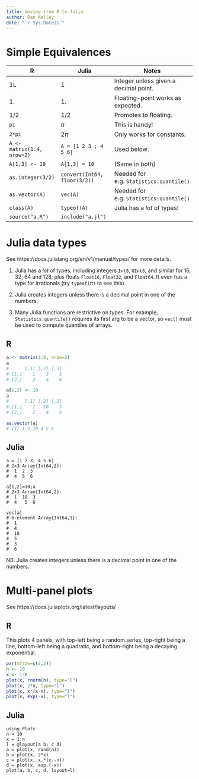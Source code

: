 ```yaml
---
title: moving from R to Julia
author: Dan Kelley
date: "`r Sys.Date()`"
---
```


# Simple Equivalences

| R                          | Julia                         | Notes                                   |
|----------------------------|-------------------------------|-----------------------------------------|
| 1L                         |  1                            | Integer unless given a decimal point.   |
| 1.                         |  1.                           | Floating-point works as expected.       |
| 1/2                        |  1/2                          | Promotes to floating.                   |
| `pi`                       |  $\pi$                        | This is handy!                          |
| `2*pi`                     |  $2\pi$                       | Only works for constants.               |
| `A <- matrix(1:4, nrow=2)` |  `A = [1 2 3 ; 4 5 6]`        | Used below.                             |
| `A[1,3] <- 10`             |  `A[1,3] = 10`                | (Same in both)                          |
| `as.integer(3/2)`          |  `convert(Int64, floor(3/2))` | Needed for e.g. `Statistics:quantile()` |
| `as.vector(A)`             |  `vec(A)`                     | Needed for e.g. `Statistics:quantile()` |
| `class(A)`                 |  `typeof(A)`                  | Julia has a *lot* of types!             |
| `source("a.R")`            |  `include("a.jl")`            |                                         |



# Julia data types

See https://docs.julialang.org/en/v1/manual/types/ for more details.

1. Julia has a *lot* of types, including integers `Int8`, `UInt8`, and similar
for 16, 32, 64 and 128, plus floats `Float16`, `Float32`, and `Float64`.  It even
has a type for irrationals (try `typeof(`$\pi$`)` to see this).

2. Julia creates integers unless there is a decimal point in one of the
numbers.

3. Many Julia functions are restrictive on types.  For example,
`Statistics:quantile()` requires its first arg to be a vector, so `vec()` must
be used to compute quantiles of arrays.

## R

```r
a <- matrix(1:6, nrow=2)
a
#      [,1] [,2] [,3]
# [1,]    1    3    5
# [2,]    2    4    6

a[1,2] <- 10
a
#      [,1] [,2] [,3]
# [1,]    1   10    5
# [2,]    2    4    6

as.vector(a)
# [1] 1 2 10 4 5 6
```

## Julia
```
a = [1 2 3; 4 5 6]
# 2×3 Array{Int64,2}:
#  1  2  3
#  4  5  6

a[1,2]=10;a
# 2×3 Array{Int64,2}:
#  1  10  3
#  4   5  6

vec(a)
# 6-element Array{Int64,1}:
#  1
#  4
#  10
#  5
#  3
#  6
```

NB. Julia creates integers unless there is a decimal point in one of the
numbers.

# Multi-panel plots

See https://docs.juliaplots.org/latest/layouts/

## R

This plots 4 panels, with top-left being a random series, top-right being a
line, bottom-left being a quadratic, and bottom-right being a decaying
exponential.

```R
par(mfrow=c(2,2))
n <- 10
x <- 1:n
plot(x, rnorm(n), type="l")
plot(x, 2*x, type="l")
plot(x, x*(x-n), type="l")
plot(x, exp(-x), type="l")
```

## Julia

```
using Plots
n = 10
x = 1:n
l = @layout[a b; c d]
a = plot(x, rand(n))
b = plot(x, 2*x)
c = plot(x, x.*(x.-n))
d = plot(x, exp.(-x))
plot(a, b, c, d, layout=l)
```


